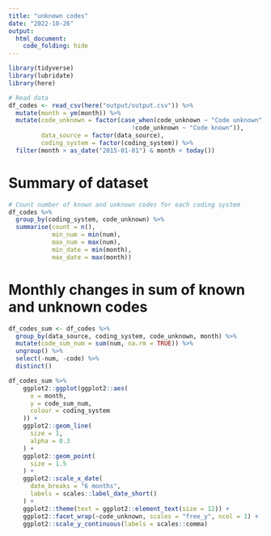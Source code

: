 ```yaml
---
title: "unknown codes"
date: "2022-10-26"
output:
  html_document:
    code_folding: hide
---
```


```r
library(tidyverse)
library(lubridate)
library(here)
```

```r
# Read data
df_codes <- read_csv(here("output/output.csv")) %>%
  mutate(month = ym(month)) %>%
  mutate(code_unknown = factor(case_when(code_unknown ~ "Code unknown",
                                  !code_unknown ~ "Code known")),
         data_source = factor(data_source),
         coding_system = factor(coding_system)) %>%
  filter(month > as_date("2015-01-01") & month < today())
```

# Summary of dataset

```r
# Count number of known and unknown codes for each coding system
df_codes %>%
  group_by(coding_system, code_unknown) %>%
  summarise(count = n(),
            min_num = min(num),
            max_num = max(num),
            min_date = min(month),
            max_date = max(month))
```

# Monthly changes in sum of known and unknown codes

```r
df_codes_sum <- df_codes %>%
  group_by(data_source, coding_system, code_unknown, month) %>%
  mutate(code_sum_num = sum(num, na.rm = TRUE)) %>%
  ungroup() %>%
  select(-num, -code) %>%
  distinct()

df_codes_sum %>%
    ggplot2::ggplot(ggplot2::aes(
      x = month,
      y = code_sum_num,
      colour = coding_system
    )) +
    ggplot2::geom_line(
      size = 1,
      alpha = 0.3
    ) +
    ggplot2::geom_point(
      size = 1.5
    ) +
    ggplot2::scale_x_date(
      date_breaks = "6 months",
      labels = scales::label_date_short()
    ) +
    ggplot2::theme(text = ggplot2::element_text(size = 12)) +
    ggplot2::facet_wrap(~code_unknown, scales = "free_y", ncol = 1) +
    ggplot2::scale_y_continuous(labels = scales::comma)

```
